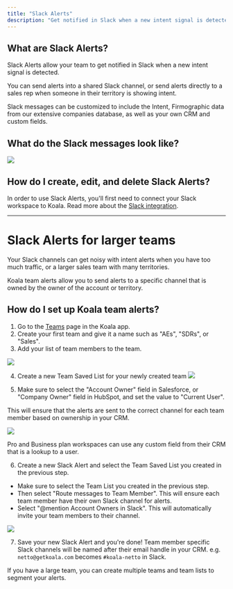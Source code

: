```yaml
---
title: "Slack Alerts"
description: "Get notified in Slack when a new intent signal is detected.."
---
```


## What are Slack Alerts?
Slack Alerts allow your team to get notified in Slack when a new intent signal is detected.

You can send alerts into a shared Slack channel, or send alerts directly to
a sales rep when someone in their territory is showing intent.

Slack messages can be customized to include the Intent, Firmographic data from our extensive companies database, as well
as your own CRM and custom fields.

## What do the Slack messages look like?

![](/images/product-manual/slack-alerts/example.png)

## How do I create, edit, and delete Slack Alerts?

<Note>
    In order to use Slack Alerts, you'll first need to connect your Slack workspace to Koala. Read more about the <a href="/integrations/slack">Slack integration</a>.
</Note>


---

# Slack Alerts for larger teams
Your Slack channels can get noisy with intent alerts when you have too much traffic,
or a larger sales team with many territories.

Koala team alerts allow you to send alerts to a specific channel that is owned by the owner of the account or territory.

## How do I set up Koala team alerts?

1. Go to the [Teams](https://app.getkoala.com/goto/settings/teams) page in the Koala app.
2. Create your first team and give it a name such as "AEs", "SDRs", or "Sales".
3. Add your list of team members to the team.

![](/images/automations/slack-alerts/team-members.png)

4. Create a new Team Saved List for your newly created team
![](/images/automations/slack-alerts/team-list.png)

5. Make sure to select the "Account Owner" field in Salesforce, or "Company Owner" field in HubSpot, and set the
value to "Current User".

This will ensure that the alerts are sent to the correct channel for each team member based on ownership in your CRM.

![](/images/automations/slack-alerts/team-list-by-owner.png)

<Note>Pro and Business plan workspaces can use any custom field from their CRM that is a lookup to a user.</Note>

6. Create a new Slack Alert and select the Team Saved List you created in the previous step.
- Make sure to select the Team List you created in the previous step.
- Then select "Route messages to Team Member". This will ensure each team member have their own Slack channel for alerts.
- Select "@mention Account Owners in Slack". This will automatically invite your team members to their channel. 

![](/images/automations/slack-alerts/team-alert-configuration.png)


7. Save your new Slack Alert and you're done!
Team member specific Slack channels will be named after their email handle in your CRM.
e.g. `netto@getkoala.com` becomes `#koala-netto` in Slack.

<Note>
  If you have a large team, you can create multiple teams and team lists to segment your alerts.
</Note>